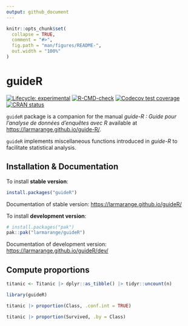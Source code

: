 ```yaml
---
output: github_document
---
```


<!-- README.md is generated from README.Rmd. Please edit that file -->

```r
knitr::opts_chunk$set(
  collapse = TRUE,
  comment = "#>",
  fig.path = "man/figures/README-",
  out.width = "100%"
)
```

# guideR

<!-- badges: start -->
[![Lifecycle: experimental](https://img.shields.io/badge/lifecycle-experimental-orange.svg)](https://lifecycle.r-lib.org/articles/stages.html#experimental)
[![R-CMD-check](https://github.com/larmarange/guideR/actions/workflows/R-CMD-check.yaml/badge.svg)](https://github.com/larmarange/guideR/actions/workflows/R-CMD-check.yaml)
[![Codecov test coverage](https://codecov.io/gh/larmarange/guideR/graph/badge.svg)](https://app.codecov.io/gh/larmarange/gguideR)
[![CRAN status](https://www.r-pkg.org/badges/version/guideR)](https://CRAN.R-project.org/package=guideR)
<!-- badges: end -->

`guideR` package is a companion for the manual *guide-R : Guide pour l’analyse de données d’enquêtes avec R* available at <https://larmarange.github.io/guide-R/>.

`guideR` implements miscellaneous functions introduced in *guide-R* to
facilitate statistical analysis.

## Installation & Documentation

To install **stable version**:

```r
install.packages("guideR")
```

Documentation of stable version: <https://larmarange.github.io/guideR/>

To install **development version**:

```r
# install.packages("pak")
pak::pak("larmarange/guideR")
```

Documentation of development version: <https://larmarange.github.io/guideR/dev/>

## Compute proportions 

```r
titanic <- Titanic |> dplyr::as_tibble() |> tidyr::uncount(n)

library(guideR)

titanic |> proportion(Class, .conf.int = TRUE)

titanic |> proportion(Survived, .by = Class)
```

